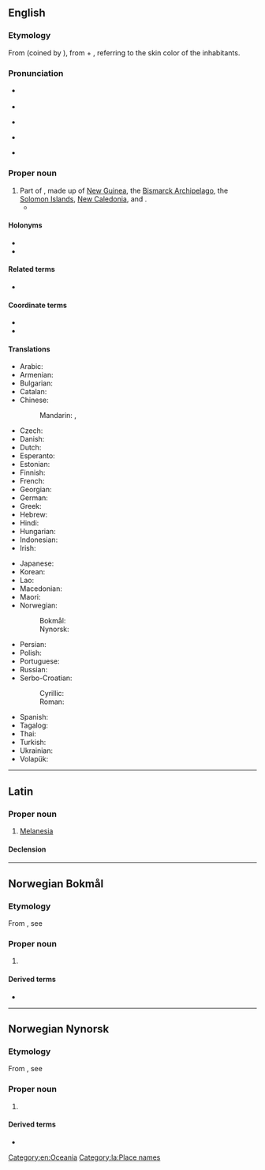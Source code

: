 {{also|melanesia|Melanésia}}
==English==
{{wikipedia}}

===Etymology===
From {{bor|en|fr|Mélanésie}} (coined by {{w|Jules Dumont d'Urville}}), from {{der|en|grc|μέλας||dark}} + {{m|grc|νῆσος||island}}, referring to the skin color of the inhabitants.

===Pronunciation===
* {{a|RP}} {{IPA|en|/ˌmɛl.əˈniː.zi.ə/}}
* {{audio|en|LL-Q1860 (eng)-Vealhurl-Melanesia.wav|Audio (UK)}}
* {{a|GA}} {{IPA|en|/ˌmɛl.əˈni.ʒə/}}
* {{a|GA}} {{rhymes|en|iːʒə}}
* {{hyphenation|en|Mel|a|ne|sia}}

===Proper noun===
{{en-proper noun}}

# Part of {{l|en|[[Oceania]]}}, made up of [[New Guinea]], the [[Bismarck Archipelago]], the [[Solomon Islands]], [[New Caledonia]], {{l|en|Vanuatu}} and {{l|en|Fiji}}.
#* {{quote-journal
|en
|passage=My job, then, is that of a cultural and religious broker of sorts, co-opting '''Melanesia''' to serve as a stimulus to thought in Le Moyne classrooms.
|page=315
|title=Thinking and teaching with the indigenous traditions of Melanesia
|journal=Beyond primitivism: indigenous religious traditions and modernity
|author=Mary N. MacDonald
|publisher=Routledge
|year=2004
|isbn=041527320X}}

====Holonyms====
* {{l|en|Austronesia}}
* {{l|en|Oceania}}

====Related terms====
* {{l|en|Melanie}}

====Coordinate terms====
* {{l|en|Micronesia}}
* {{l|en|Polynesia}}

====Translations====
{{trans-top|part of Oceania}}
* Arabic: {{t|ar|مِيلَانِيزِيَا|f}}
* Armenian: {{t|hy|Մելանեզիա}}
* Bulgarian: {{t|bg|Мелане́зия|f}}
* Catalan: {{t|ca|Melanèsia|f}}
* Chinese:
*: Mandarin: {{t+|cmn|美拉尼西亞}}, {{t+|cmn|美拉尼西亚|tr=Měilāníxīyà}}
* Czech: {{t+|cs|Melanésie|f}}
* Danish: {{t+|da|Melanesien|n}}
* Dutch: {{t+|nl|Melanesië|n}}
* Esperanto: {{t|eo|Melanezio}}
* Estonian: {{t|et|Melaneesia}}
* Finnish: {{t|fi|Melanesia}}
* French: {{t+|fr|Mélanésie|f}}
* Georgian: {{t|ka|მელანეზია}}
* German: {{t+|de|Melanesien|n}}
* Greek: {{t|el|Μελανησία|f}}
* Hebrew: {{t|he|מֶלַנֶזיה|f|tr=melanézya}}
* Hindi: {{t|hi|मॅलानिशिया|m}}
* Hungarian: {{t+|hu|Melanézia}}
* Indonesian: {{t|id|Melenasia}}
* Irish: {{t|ga|Meilinéis|f|alt=an Mheilinéis}}
{{trans-mid}}
* Japanese: {{t+|ja|メラネシア|tr=Meraneshia}}
* Korean: {{t|ko|^멜라네시아}}
* Lao: {{t|lo|ເມລາເນຊີ}}
* Macedonian: {{t|mk|Меланезија|f}}
* Maori: {{t|mi|Meranihia}}
* Norwegian:
*: Bokmål: {{t|nb|Melanesia}}
*: Nynorsk: {{t|nn|Melanesia}}
* Persian: {{t+|fa|ملانزی|tr=melânezi}}
* Polish: {{t+|pl|Melanezja|f}}
* Portuguese: {{t+|pt|Melanésia|f}}
* Russian: {{t+|ru|Мелане́зия|f|tr=Melanɛ́zija}}
* Serbo-Croatian:
*: Cyrillic: {{t|sh|Мела̀не̄зија|f}}
*: Roman: {{t+|sh|Melànēzija|f}}
* Spanish: {{t|es|Melanesia|f}}
* Tagalog: {{t|tl|Timpuluan}}
* Thai: {{t|th|เมลานีเซีย}}
* Turkish: {{t+|tr|Melanezya}}
* Ukrainian: {{t|uk|Мелане́зія|f}}
* Volapük: {{t+|vo|Bläga-Seanuäns}}
{{trans-bottom}}

[[Category:en:Oceania]]

----

==Latin==
{{wikipedia|lang=la}}

===Proper noun===
{{la-proper noun|Melānēsia<1.loc>}}

# {{lb|la|New Latin}} [[#English|Melanesia]]

====Declension====
{{la-ndecl|Melānēsia<1.loc>}}

[[Category:la:Place names]]

----

==Norwegian Bokmål==
{{wp|lang=no}}

===Etymology===
From {{der|nb|grc|-}}, see {{cog|en|Melanesia}}

===Proper noun===
{{head|nb|proper noun}}

# {{l|en|Melanesia}} {{topics|nb|Oceania}}

====Derived terms====
* {{l|nb|melanesisk}}

----

==Norwegian Nynorsk==
{{wp|lang=nn}}

===Etymology===
From {{der|nn|grc|-}}, see {{cog|en|Melanesia}}

===Proper noun===
{{head|nn|proper noun}}

# {{l|en|Melanesia}} {{topics|nn|Oceania}}

====Derived terms====
* {{l|nn|melanesisk}}